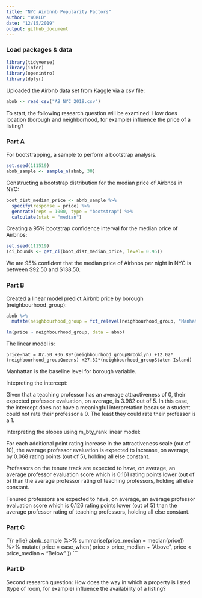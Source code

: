 ```yaml
---
title: "NYC Airbnnb Popularity Factors"
author: "WORLD"
date: "12/15/2019"
output: github_document
---
```


### Load packages & data

```r
library(tidyverse) 
library(infer)
library(openintro)
library(dplyr)
```

Uploaded the Airbnb data set from Kaggle via a csv file:

```r
abnb <- read_csv("AB_NYC_2019.csv")
```

To start, the following research question will be examined: How does location (borough and neighborhood, for example) influence the price of a listing?

### Part A

For bootstrapping, a sample to perform a bootstrap analysis.

```r
set.seed(111519)
abnb_sample <- sample_n(abnb, 30)
```

Constructing a bootstrap distribution for the median price of Airbnbs in NYC:

```r
boot_dist_median_price <- abnb_sample %>%
  specify(response = price) %>%
  generate(reps = 1000, type = "bootstrap") %>%
  calculate(stat = "median")
```

Creating a 95% bootstrap confidence interval for the median price of Airbnbs:

```r
set.seed(111519)
(ci_bounds <- get_ci(boot_dist_median_price, level= 0.95))
```

We are 95% confident that the median price of Airbnbs per night in NYC is between $92.50 and $138.50.

### Part B

Created a linear model predict Airbnb price by borough (neighbourhood_group):
```r
abnb %>%
  mutate(neighbourhood_group = fct_relevel(neighbourhood_group, "Manhattan", "Brooklyn","Staten Island","Queens", "Bronx"))

lm(price ~ neighbourhood_group, data = abnb)
```

The linear model is:

`price-hat = 87.50 +36.89*(neighbourhood_groupBrooklyn) +12.02*(neighbourhood_groupQueens) +27.32*(neighbourhood_groupStaten Island)`

Manhattan is the baseline level for borough variable.

Intepreting the intercept:

Given that a teaching professor has an average attractiveness of 0, their expected professor evaluation, on average, is 3.982 out of 5. In this case, the intercept does not have a meaningful interpretation because a student could not rate their professor a 0. The least they could rate their professor is a 1.

Interpreting the slopes using m_bty_rank linear model:

For each additional point rating increase in the attractiveness scale (out of 10), the average professor evaluation is expected to increase, on average, by 0.068 rating points (out of 5), holding all else constant.

Professors on the tenure track are expected to have, on average, an average professor evaluation score which is 0.161 rating points lower (out of 5) than the average professor rating of teaching professors, holding all else constant.

Tenured professors are expected to have, on average, an average professor evaluation score which is 0.126 rating points lower (out of 5) than the average professor rating of teaching professors, holding all else constant.


### Part C

``{r ellie}
abnb_sample %>%
  summarise(price_median = median(price)) %>%
  mutate(
    price = case_when(
      price > price_median ~ "Above",
      price < price_median ~ "Below"
    )) 
```

### Part D

Second research question: How does the way in which a property is listed (type of room, for example) influence the availability of a listing?
